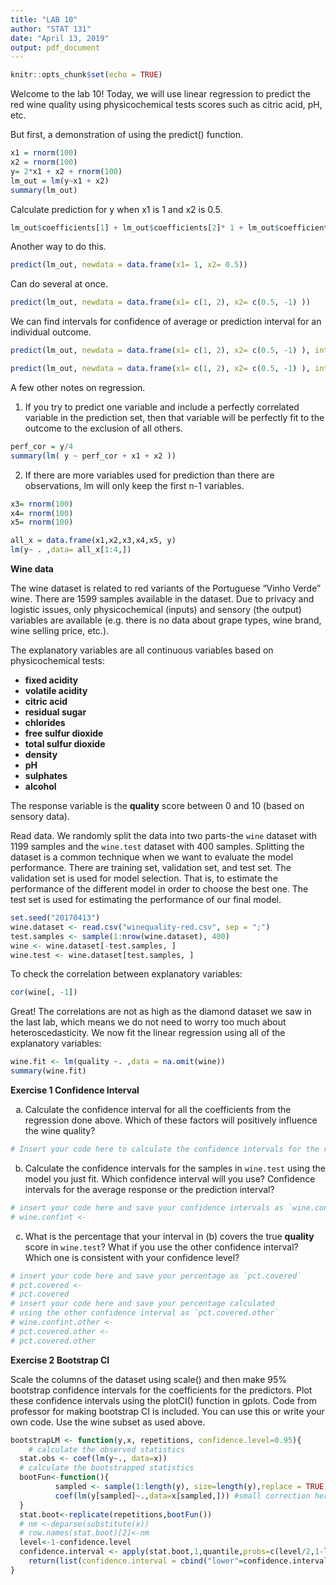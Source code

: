```yaml
---
title: "LAB 10"
author: "STAT 131"
date: "April 13, 2019"
output: pdf_document
---
```


```r
knitr::opts_chunk$set(echo = TRUE)
```

Welcome to the lab 10! Today, we will use linear regression to predict the red wine quality using physicochemical tests scores such as citric acid, pH, etc.

But first, a demonstration of using the predict() function.

```r
x1 = rnorm(100)
x2 = rnorm(100)
y= 2*x1 + x2 + rnorm(100)
lm_out = lm(y~x1 + x2)
summary(lm_out)
```

Calculate prediction for y when x1 is 1 and x2 is 0.5.

```r
lm_out$coefficients[1] + lm_out$coefficients[2]* 1 + lm_out$coefficients[3]* 0.5 
```

Another way to do this.

```r
predict(lm_out, newdata = data.frame(x1= 1, x2= 0.5))
```

Can do several at once.

```r
predict(lm_out, newdata = data.frame(x1= c(1, 2), x2= c(0.5, -1) ))
```

We can find intervals for confidence of average or prediction interval for an individual outcome.

```r
predict(lm_out, newdata = data.frame(x1= c(1, 2), x2= c(0.5, -1) ), interval = "confidence")
```
```r
predict(lm_out, newdata = data.frame(x1= c(1, 2), x2= c(0.5, -1) ), interval = "prediction")
```

A few other notes on regression. 

1) If you try to predict one variable and include a perfectly correlated variable in the prediction set, then that variable will be perfectly fit to the outcome to the exclusion of all others.

```r
perf_cor = y/4
summary(lm( y ~ perf_cor + x1 + x2 ))
```


2) If there are more variables used for prediction than there are observations, lm will only keep the first n-1 variables.

```r
x3= rnorm(100)
x4= rnorm(100)
x5= rnorm(100)

all_x = data.frame(x1,x2,x3,x4,x5, y)
lm(y~ . ,data= all_x[1:4,])
```




**Wine data** 

The wine dataset is related to red variants of the Portuguese "Vinho Verde" wine. There are 1599 samples available in the dataset. Due to privacy and logistic issues, only physicochemical (inputs) and sensory (the output) variables are available (e.g. there is no data about grape types, wine brand, wine selling price, etc.). 

The explanatory variables are all continuous variables based on physicochemical tests:

- **fixed acidity**
- **volatile acidity**
- **citric acid**
- **residual sugar**
- **chlorides**
- **free sulfur dioxide**
- **total sulfur dioxide**
- **density**
- **pH**
- **sulphates**
- **alcohol**

The response variable is the **quality** score between 0 and 10 (based on sensory data).

Read data. We randomly split the data into two parts-the `wine` dataset with 1199 samples and the `wine.test` dataset with 400 samples. Splitting the dataset is a common technique when we want to evaluate the model performance. There are training set, validation set, and test set. The validation set is used for model selection. That is, to estimate the performance of the different model in order to choose the best one. The test set is used for estimating the performance of our final model.

```r
set.seed("20170413")
wine.dataset <- read.csv("winequality-red.csv", sep = ";")
test.samples <- sample(1:nrow(wine.dataset), 400)
wine <- wine.dataset[-test.samples, ]
wine.test <- wine.dataset[test.samples, ]
```

To check the correlation between explanatory variables:

```r
cor(wine[, -1])
```

Great! The correlations are not as high as the diamond dataset we saw in the last lab, which means we do not need to worry too much about heteroscedasticity. We now fit the linear regression using all of the explanatory variables:

```r
wine.fit <- lm(quality ~. ,data = na.omit(wine))
summary(wine.fit)
```


**Exercise 1 Confidence Interval** 


(a) Calculate the confidence interval for all the coefficients from the regression done above. Which of these factors will positively influence the wine quality?

```r
# Insert your code here to calculate the confidence intervals for the regression coefficients.

```

(b) Calculate the confidence intervals for the samples in `wine.test` using the model you just fit. Which confidence interval will you use? Confidence intervals for the average response or the prediction interval?

```r
# insert your code here and save your confidence intervals as `wine.confint`
# wine.confint <- 
```

(c) What is the percentage that your interval in (b) covers the true **quality** score in `wine.test`? What if you use the other confidence interval? Which one is consistent with your confidence level?

```r
# insert your code here and save your percentage as `pct.covered`
# pct.covered <- 
# pct.covered
# insert your code here and save your percentage calculated 
# using the other confidence interval as `pct.covered.other`
# wine.confint.other <- 
# pct.covered.other <- 
# pct.covered.other
```


**Exercise 2 Bootstrap CI** 

Scale the columns of the dataset using scale() and then make 95% bootstrap confidence intervals for the coefficients for the predictors. Plot these confidence intervals using the plotCI() function in gplots. Code from professor for making bootstrap CI is included. You can use this or write your own code. Use the wine subset as used above.

```r
bootstrapLM <- function(y,x, repetitions, confidence.level=0.95){
    # calculate the observed statistics
  stat.obs <- coef(lm(y~., data=x))
  # calculate the bootstrapped statistics
  bootFun<-function(){
          sampled <- sample(1:length(y), size=length(y),replace = TRUE)
          coef(lm(y[sampled]~.,data=x[sampled,])) #small correction here to make it for a matrix x
  }  
  stat.boot<-replicate(repetitions,bootFun())
  # nm <-deparse(substitute(x))
  # row.names(stat.boot)[2]<-nm
  level<-1-confidence.level
  confidence.interval <- apply(stat.boot,1,quantile,probs=c(level/2,1-level/2))
    return(list(confidence.interval = cbind("lower"=confidence.interval[1,],"estimate"=stat.obs,"upper"=confidence.interval[2,]), bootStats=stat.boot))
}
```






